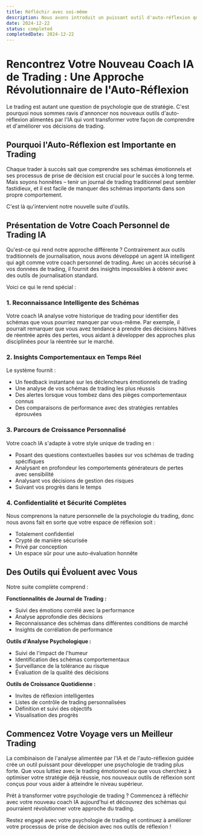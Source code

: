 ```yaml
---
title: Réfléchir avec soi-même
description: Nous avons introduit un puissant outil d'auto-réflexion qui aide les traders à analyser leur état émotionnel, leurs schémas de prise de décision et leur psychologie de trading à travers un journal guidé et des analyses.
date: 2024-12-22
status: completed
completedDate: 2024-12-22
---
```


# Rencontrez Votre Nouveau Coach IA de Trading : Une Approche Révolutionnaire de l'Auto-Réflexion

Le trading est autant une question de psychologie que de stratégie. C'est pourquoi nous sommes ravis d'annoncer nos nouveaux outils d'auto-réflexion alimentés par l'IA qui vont transformer votre façon de comprendre et d'améliorer vos décisions de trading.

## Pourquoi l'Auto-Réflexion est Importante en Trading

Chaque trader à succès sait que comprendre ses schémas émotionnels et ses processus de prise de décision est crucial pour le succès à long terme. Mais soyons honnêtes – tenir un journal de trading traditionnel peut sembler fastidieux, et il est facile de manquer des schémas importants dans son propre comportement.

C'est là qu'intervient notre nouvelle suite d'outils.

## Présentation de Votre Coach Personnel de Trading IA

Qu'est-ce qui rend notre approche différente ? Contrairement aux outils traditionnels de journalisation, nous avons développé un agent IA intelligent qui agit comme votre coach personnel de trading. Avec un accès sécurisé à vos données de trading, il fournit des insights impossibles à obtenir avec des outils de journalisation standard.

Voici ce qui le rend spécial :

### 1. Reconnaissance Intelligente des Schémas
Votre coach IA analyse votre historique de trading pour identifier des schémas que vous pourriez manquer par vous-même. Par exemple, il pourrait remarquer que vous avez tendance à prendre des décisions hâtives de réentrée après des pertes, vous aidant à développer des approches plus disciplinées pour la réentrée sur le marché.

### 2. Insights Comportementaux en Temps Réel
Le système fournit :
- Un feedback instantané sur les déclencheurs émotionnels de trading
- Une analyse de vos schémas de trading les plus réussis
- Des alertes lorsque vous tombez dans des pièges comportementaux connus
- Des comparaisons de performance avec des stratégies rentables éprouvées

### 3. Parcours de Croissance Personnalisé
Votre coach IA s'adapte à votre style unique de trading en :
- Posant des questions contextuelles basées sur vos schémas de trading spécifiques
- Analysant en profondeur les comportements générateurs de pertes avec sensibilité
- Analysant vos décisions de gestion des risques
- Suivant vos progrès dans le temps

### 4. Confidentialité et Sécurité Complètes
Nous comprenons la nature personnelle de la psychologie du trading, donc nous avons fait en sorte que votre espace de réflexion soit :
- Totalement confidentiel
- Crypté de manière sécurisée
- Privé par conception
- Un espace sûr pour une auto-évaluation honnête

## Des Outils qui Évoluent avec Vous

Notre suite complète comprend :

**Fonctionnalités de Journal de Trading :**
- Suivi des émotions corrélé avec la performance
- Analyse approfondie des décisions
- Reconnaissance des schémas dans différentes conditions de marché
- Insights de corrélation de performance

**Outils d'Analyse Psychologique :**
- Suivi de l'impact de l'humeur
- Identification des schémas comportementaux
- Surveillance de la tolérance au risque
- Évaluation de la qualité des décisions

**Outils de Croissance Quotidienne :**
- Invites de réflexion intelligentes
- Listes de contrôle de trading personnalisées
- Définition et suivi des objectifs
- Visualisation des progrès

## Commencez Votre Voyage vers un Meilleur Trading

La combinaison de l'analyse alimentée par l'IA et de l'auto-réflexion guidée crée un outil puissant pour développer une psychologie de trading plus forte. Que vous luttiez avec le trading émotionnel ou que vous cherchiez à optimiser votre stratégie déjà réussie, nos nouveaux outils de réflexion sont conçus pour vous aider à atteindre le niveau supérieur.

Prêt à transformer votre psychologie de trading ? Commencez à réfléchir avec votre nouveau coach IA aujourd'hui et découvrez des schémas qui pourraient révolutionner votre approche du trading.

Restez engagé avec votre psychologie de trading et continuez à améliorer votre processus de prise de décision avec nos outils de réflexion ! 